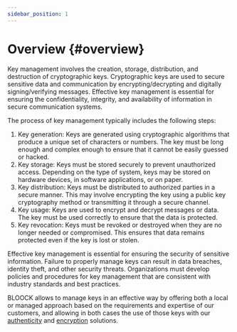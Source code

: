 ```yaml
---
sidebar_position: 1
---
```


# Overview {#overview}

Key management involves the creation, storage, distribution, and destruction of cryptographic keys. Cryptographic keys are used to secure sensitive data and communication by encrypting/decrypting and digitally signing/verifying messages. Effective key management is essential for ensuring the confidentiality, integrity, and availability of information in secure communication systems.

The process of key management typically includes the following steps:

1. Key generation: Keys are generated using cryptographic algorithms that produce a unique set of characters or numbers. The key must be long enough and complex enough to ensure that it cannot be easily guessed or hacked.
2. Key storage: Keys must be stored securely to prevent unauthorized access. Depending on the type of system, keys may be stored on hardware devices, in software applications, or on paper.
3. Key distribution: Keys must be distributed to authorized parties in a secure manner. This may involve encrypting the key using a public key cryptography method or transmitting it through a secure channel.
4. Key usage: Keys are used to encrypt and decrypt messages or data. The key must be used correctly to ensure that the data is protected.
5. Key revocation: Keys must be revoked or destroyed when they are no longer needed or compromised. This ensures that data remains protected even if the key is lost or stolen.

Effective key management is essential for ensuring the security of sensitive information. Failure to properly manage keys can result in data breaches, identity theft, and other security threats. Organizations must develop policies and procedures for key management that are consistent with industry standards and best practices.

BLOOCK allows to manage keys in an effective way by offering both a local or managed approach based on the requirements and expertise of our customers, and allowing in both cases the use of those keys with our [authenticity](broken-reference) and [encryption](broken-reference) solutions.

